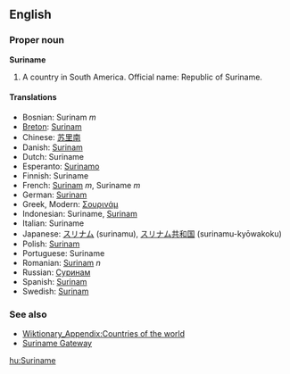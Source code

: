 ==English==
===Proper noun===
'''Suriname'''

#A country in South America. Official name: Republic of Suriname.

====Translations====
*Bosnian: Surinam ''m''
*[[Breton]]: [[Surinam]]
*Chinese: [[苏里南]]
*Danish: [[Surinam]]
*Dutch: Suriname
*Esperanto: [[Surinamo]]
*Finnish: Suriname
*French: [[Surinam]] ''m'', Suriname ''m''
*German: [[Surinam]]
*Greek, Modern: [[Σουρινάμ]]
*Indonesian: Suriname, [[Surinam]]
*Italian: Suriname
*Japanese: [[スリナム]] (surinamu), [[スリナム]][[共和国]] (surinamu-kyōwakoku)
*Polish: [[Surinam]]
*Portuguese: Suriname
*Romanian: [[Surinam]] ''n''
*Russian: [[Суринам]]
*Spanish: [[Surinam]]
*Swedish: [[Surinam]]

===See also===
*[[Wiktionary_Appendix:Countries of the world]]
*[http://www.srgate.com Suriname Gateway]

[[hu:Suriname]]